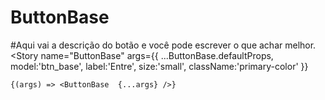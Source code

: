 
<Meta title="Pages/Buttons" component={ButtonBase}/>

# ButtonBase

#Aqui vai a descrição do botão e você pode escrever o que achar melhor.
<Canvas>
  <Story
    name="ButtonBase"
    args={{ 
        ...ButtonBase.defaultProps,
        model:'btn_base',
        label:'Entre', 
        size:'small',
        className:'primary-color'
    }}
  >
    {(args) => <ButtonBase  {...args} />}
  </Story>
</Canvas>

<ArgsTable of={ButtonBase} />





